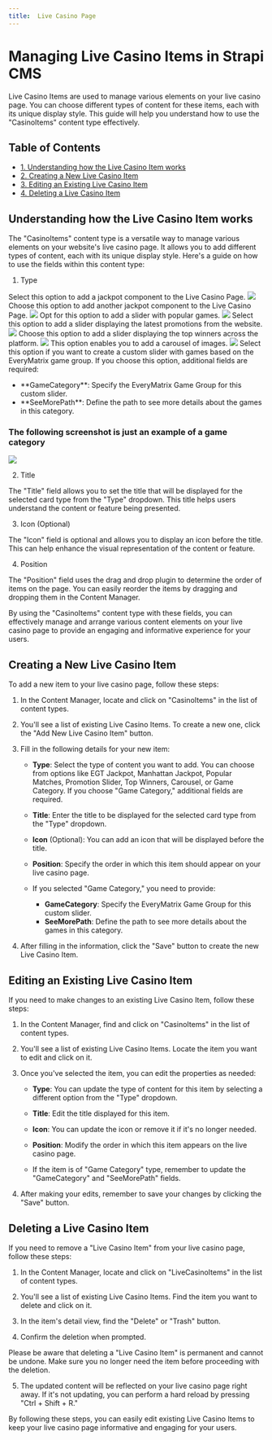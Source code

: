 ```yaml
---
title:  Live Casino Page
---
```

# Managing  Live Casino Items in Strapi CMS

 Live Casino Items are used to manage various elements on your  live casino page. You can choose different types of content for these items, each with its unique display style. This guide will help you understand how to use the "CasinoItems" content type effectively.

## Table of Contents

- [1. Understanding how the  Live Casino Item works](#understanding-how-the-live-casino-item-works)
- [2. Creating a New  Live Casino Item](#creating-a-new-live-casino-item)
- [3. Editing an Existing  Live Casino Item](#editing-an-existing-live-casino-item)
- [4. Deleting a  Live Casino Item](#deleting-a-live-casino-item)

## Understanding how the Live Casino Item works

The "CasinoItems" content type is a versatile way to manage various elements on your website's  live casino page. It allows you to add different types of content, each with its unique display style. Here's a guide on how to use the fields within this content type:

1. Type

<AccordionGroup>
  <Accordion title="EGT Jackpot">
    Select this option to add a jackpot component to the  Live Casino Page.
    <Frame>
      <img src="/images/content-types/htmlitems/egtjackpot.png" style={{ borderRadius: '0.5rem' }} />
    </Frame>
  </Accordion>
  
  <Accordion title="Manhattan Jackpot">
    Choose this option to add another jackpot component to the  Live Casino Page.
    <Frame>
      <img src="/images/content-types/htmlitems/manhattanjackpot.png" style={{ borderRadius: '0.5rem' }} />
    </Frame>
  </Accordion>
  
  <Accordion title="Popular Matches">
    Opt for this option to add a slider with popular games.
    <Frame>
      <img src="/images/content-types/htmlitems/popularmatches.png" style={{ borderRadius: '0.5rem' }} />
    </Frame>
  </Accordion>
  
  <Accordion title="Promotion Slider">
    Select this option to add a slider displaying the latest promotions from the website.
    <Frame>
      <img src="/images/content-types/htmlitems/promotions.png" style={{ borderRadius: '0.5rem' }} />
    </Frame>
  </Accordion>
  
  <Accordion title="Top Winners">
    Choose this option to add a slider displaying the top winners across the platform.
    <Frame>
      <img src="/images/content-types/htmlitems/topwinners.png" style={{ borderRadius: '0.5rem' }} />
    </Frame>
  </Accordion>
  
  <Accordion title="Carousel">
    This option enables you to add a carousel of images.
    <Frame>
      <img src="/images/content-types/htmlitems/carousel.png" style={{ borderRadius: '0.5rem' }} />
    </Frame>
  </Accordion>
  
  <Accordion title="Game Category">
    Select this option if you want to create a custom slider with games based on the EveryMatrix game group. If you choose this option, additional fields are required:
    <ul>
      <li>**GameCategory**: Specify the EveryMatrix Game Group for this custom slider.</li>
      <li>**SeeMorePath**: Define the path to see more details about the games in this category.</li>
    </ul>
    <h3>The following screenshot is just an example of a game category</h3>
    <Frame>
      <img src="/images/content-types/htmlitems/gamecategory.png" style={{ borderRadius: '0.5rem' }} />
    </Frame>
  </Accordion>
</AccordionGroup>


2. Title

The "Title" field allows you to set the title that will be displayed for the selected card type from the "Type" dropdown. This title helps users understand the content or feature being presented.

3. Icon (Optional)

The "Icon" field is optional and allows you to display an icon before the title. This can help enhance the visual representation of the content or feature.

4. Position

The "Position" field uses the drag and drop plugin to determine the order of items on the page. You can easily reorder the items by dragging and dropping them in the Content Manager.

By using the "CasinoItems" content type with these fields, you can effectively manage and arrange various content elements on your  live casino page to provide an engaging and informative experience for your users.

## Creating a New  Live Casino Item

To add a new item to your  live casino page, follow these steps:

1. In the Content Manager, locate and click on "CasinoItems" in the list of content types.

2. You'll see a list of existing  Live Casino Items. To create a new one, click the "Add New  Live Casino Item" button.

3. Fill in the following details for your new item:

   - **Type**: Select the type of content you want to add. You can choose from options like EGT Jackpot, Manhattan Jackpot, Popular Matches, Promotion Slider, Top Winners, Carousel, or Game Category. If you choose "Game Category," additional fields are required.

   - **Title**: Enter the title to be displayed for the selected card type from the "Type" dropdown.

   - **Icon** (Optional): You can add an icon that will be displayed before the title.

   - **Position**: Specify the order in which this item should appear on your  live casino page.

   - If you selected "Game Category," you need to provide:
     - **GameCategory**: Specify the EveryMatrix Game Group for this custom slider.
     - **SeeMorePath**: Define the path to see more details about the games in this category.

4. After filling in the information, click the "Save" button to create the new  Live Casino Item.

## Editing an Existing  Live Casino Item

If you need to make changes to an existing  Live Casino Item, follow these steps:

1. In the Content Manager, find and click on "CasinoItems" in the list of content types.

2. You'll see a list of existing  Live Casino Items. Locate the item you want to edit and click on it.

3. Once you've selected the item, you can edit the properties as needed:

   - **Type**: You can update the type of content for this item by selecting a different option from the "Type" dropdown.

   - **Title**: Edit the title displayed for this item.

   - **Icon**: You can update the icon or remove it if it's no longer needed.

   - **Position**: Modify the order in which this item appears on the  live casino page.

   - If the item is of "Game Category" type, remember to update the "GameCategory" and "SeeMorePath" fields.

4. After making your edits, remember to save your changes by clicking the "Save" button.

## Deleting a Live Casino Item

If you need to remove a "Live Casino Item" from your  live casino page, follow these steps:

1. In the Content Manager, locate and click on "LiveCasinoItems" in the list of content types.

2. You'll see a list of existing  Live Casino Items. Find the item you want to delete and click on it.

3. In the item's detail view, find the "Delete" or "Trash" button.

4. Confirm the deletion when prompted.

Please be aware that deleting a "Live Casino Item" is permanent and cannot be undone. Make sure you no longer need the item before proceeding with the deletion.

5. The updated content will be reflected on your  live casino page right away. If it's not updating, you can perform a hard reload by pressing "Ctrl + Shift + R."

By following these steps, you can easily edit existing  Live Casino Items to keep your  live casino page informative and engaging for your users.
